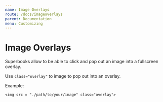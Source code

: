 ```yaml
---
name: Image Overlays
route: /docs/imageoverlays
parent: Documentation
menu: Customizing
---
```

# Image Overlays

Superbooks allow to be able to click and pop out an image into a fullscreen overlay.

Use `class="overlay"` to image to pop out into an overlay.

Example:
```
<img src = "./path/to/your/image" class="overlay">
```
